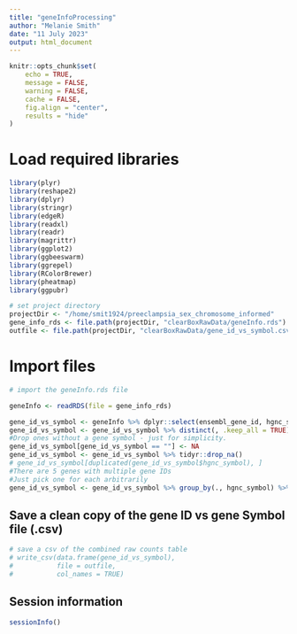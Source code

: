 ```yaml
---
title: "geneInfoProcessing"
author: "Melanie Smith"
date: "11 July 2023"
output: html_document
---
```


```r
knitr::opts_chunk$set(
    echo = TRUE,
    message = FALSE,
    warning = FALSE,
    cache = FALSE,
    fig.align = "center",
    results = "hide"
)

```

# Load required libraries

```r

library(plyr)
library(reshape2)
library(dplyr)
library(stringr)
library(edgeR)
library(readxl)
library(readr)
library(magrittr)
library(ggplot2)
library(ggbeeswarm)
library(ggrepel)
library(RColorBrewer)
library(pheatmap)
library(ggpubr)

# set project directory
projectDir <- "/home/smit1924/preeclampsia_sex_chromosome_informed"
gene_info_rds <- file.path(projectDir, "clearBoxRawData/geneInfo.rds")
outfile <- file.path(projectDir, "clearBoxRawData/gene_id_vs_symbol.csv")

```

# Import files

```r

# import the geneInfo.rds file

geneInfo <- readRDS(file = gene_info_rds)

gene_id_vs_symbol <- geneInfo %>% dplyr::select(ensembl_gene_id, hgnc_symbol) 
gene_id_vs_symbol <- gene_id_vs_symbol %>% distinct(, .keep_all = TRUE)
#Drop ones without a gene symbol - just for simplicity.
gene_id_vs_symbol[gene_id_vs_symbol == ""] <- NA
gene_id_vs_symbol <- gene_id_vs_symbol %>% tidyr::drop_na()
# gene_id_vs_symbol[duplicated(gene_id_vs_symbol$hgnc_symbol), ] 
#There are 5 genes with multiple gene IDs
#Just pick one for each arbitrarily
gene_id_vs_symbol <- gene_id_vs_symbol %>% group_by(., hgnc_symbol) %>% dplyr::slice(., 1)
```

## Save a clean copy of the gene ID vs gene Symbol file (.csv)

```r

# save a csv of the combined raw counts table
# write_csv(data.frame(gene_id_vs_symbol),
#           file = outfile,
#           col_names = TRUE)

```

## Session information

```r

sessionInfo()

```

